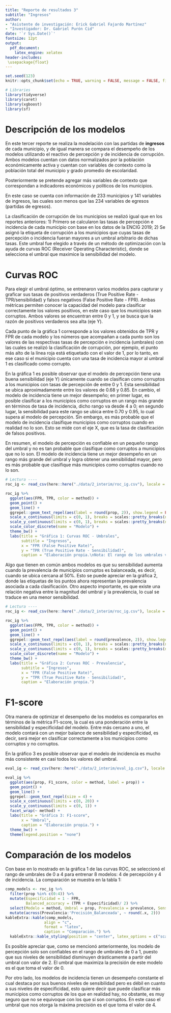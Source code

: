 ```yaml
---
title: "Reporte de resultados 3"
subtitle: "Ingresos"
author:
- "Asistente de investigación: Erick Gabriel Fajardo Martínez"
- "Investigador: Dr. Gabriel Purón Cid"
date: '`r Sys.Date()`'
fontsize: 12pt
output:   
  pdf_document:
    latex_engine: xelatex
header-includes:
 \usepackage{float}
---
```


```r
set.seed(123)
knitr::opts_chunk$set(echo = TRUE, warning = FALSE, message = FALSE, fig.pos="H")
```

```r
# Libraries
library(tidyverse)
library(caret)
library(xgboost)
library(sf)
```

# Descripción de los modelos

En este tercer reporte se realiza la modelación con las partidas de **ingresos** de cada municipio, y de igual manera se compara el desempeño de los modelos utilizando el reactivo de percepción y de incidencia de corrupción. Ambos modelos cuentan con datos normalizados por la población económicamente activa y cuentan con variables de contexto como la población total del municipio y grado promedio de escolaridad.

Posteriormente se pretende agregar más variables de contexto que correspondan a indicadores económicos y políticos de los municipios.

En este caso se cuenta con información de 233 municipios y 141 variables de ingresos, las cuales son menos que las 234 variables de egresos (partidas de egresos).

La clasificación de corrupción de los municipios se realizó igual que en los reportes anteriores: 1) Primero se calcularon las tasas de percepción e incidencia de cada municipio con base en los datos de la ENCIG 2019; 2) Se asignó la etiqueta de corrupción a los municipios que cuyas tasas de percepción o incidencia fueran mayores a un umbral arbitrario de dichas tasas. Este umbral fue elegido a través de un método de optimización con la ayuda de curvas ROC (Receiver Operating Characteristic), donde se selecciona el umbral que maximice la sensibilidad del modelo. 

# Curvas ROC

Para elegir el umbral óptimo, se entrenaron varios modelos para capturar y graficar sus tasas de positivos verdaderos (True Positive Rate - TPR/sensibilidad) y falsos negativos (False Positive Rate - FPR). Ambas métricas permiten conocer la capacidad del modelo para clasificar correctamente los valores positivos, en este caso que los municipios sean corruptos. Ambos valores se encuentran entre 0 y 1, y se busca que la razón de positivos verdaderos sea alta (eje Y). 

Cada punto de la gráfica 1 corresponde a los valores obtenidos de TPR y FPR de cada modelo y los números que acompañan a cada punto son los valores de las respectivas tasas de percepción e incidencia (umbrales) con las cuales se realizó la clasificación de corrupción, por ejemplo, el punto más alto de la línea roja está etiquetado con el valor de 1, por lo tanto, en ese caso si el municipio cuenta con una tasa de incidencia mayor al umbral 1 es clasificado como corrupto.

En la gráfica 1 es posible observar que el modelo de percepción tiene una buena sensibilidad (eje Y) únicamente cuando se clasifican como corruptos a los municipios con tasas de percepción de entre 0 y 1. Esta sensibilidad se ubica aproximadamente entre los valores de 0.68 y 0.85. En cambio, el modelo de incidencia tiene un mejor desempeño; en primer lugar, es posible clasificar a los municipios como corruptos en un rango más grande en términos de tasa de incidencia, dicho rango va desde 4 a 0; en segundo lugar, la sensibilidad para este rango se ubica entre 0.70 y 0.95, lo cual supera al modelo de percepción. Sin embargo, es más probable que el modelo de incidencia clasifique municipios como corruptos cuando en realidad no lo son. Esto se mide con el eje X, que es la tasa de clasificación de falsos positivos. 

En resumen, el modelo de percepción es confiable en un pequeño rango del umbral y no es tan probable que clasifique como corruptos a municipios que no lo son. El modelo de incidencia tiene un mejor desempeño en un rango más grande del umbral y logra obtener una sensibilidad mayor, pero es más probable que clasifique más municipios como corruptos cuando no lo son. 

```r
# Lectura ----
roc_ig <- read_csv(here::here("./data/2_interim/roc_ig.csv"), locale = locale(encoding = "UTF-8"))

roc_ig %>%
  ggplot(aes(FPR, TPR, color = method)) +
  geom_point() +
  geom_line() +
  ggrepel::geom_text_repel(aes(label = round(prop, 2)), show.legend = FALSE) +
  scale_x_continuous(limits = c(0, 1), breaks = scales::pretty_breaks(n = 10)) +
  scale_y_continuous(limits = c(0, 1), breaks = scales::pretty_breaks(n = 10)) +
  scale_color_discrete(name = "Modelo") +
  theme_bw() +
  labs(title = "Gráfica 1: Curvas ROC - Umbrales",
       subtitle = "Ingresos",
       x = "FPR (False Positive Rate)",
       y = "TPR (True Positive Rate - Sensibilidad)",
       caption = "Elaboración propia.\nNota: El rango de los umbrales va desde 0 hasta 20, aumentando en una unidad.")

```

Algo que tienen en común ambos modelos es que su sensibilidad aumenta cuando la prevalencia de municipios corruptos es balanceada, es decir, cuando se ubica cercana al 50%. Esto se puede apreciar en la gráfica 2, donde las etiquetas de los puntos ahora representan la prevalencia asociada a cada clasificación. Otro aspecto importante, es que existe una relación negativa entre la magnitud del umbral y la prevalencia, lo cual se traduce en una menor sensibilidad. 

```r
# Lectura ----
roc_ig <- read_csv(here::here("./data/2_interim/roc_ig.csv"), locale = locale(encoding = "UTF-8"))

roc_ig %>%
  ggplot(aes(FPR, TPR, color = method)) +
  geom_point() +
  geom_line() +
  ggrepel::geom_text_repel(aes(label = round(prevalence, 2)), show.legend = FALSE) +
  scale_x_continuous(limits = c(0, 1), breaks = scales::pretty_breaks(n = 10)) +
  scale_y_continuous(limits = c(0, 1), breaks = scales::pretty_breaks(n = 10)) +
  scale_color_discrete(name = "Modelo") +
  theme_bw() +
  labs(title = "Gráfica 2: Curvas ROC - Prevalencia",
       subtitle = "Ingresos",
       x = "FPR (False Positive Rate)",
       y = "TPR (True Positive Rate - Sensibilidad)",
       caption = "Elaboración propia.")

```

# F1-score

Otra manera de optimizar el desempeño de los modelos es compararlos en términos de la métrica F1-score, la cual es una ponderación entre la sensibilidad y especificidad del modelo. Entre más cercano a uno, el modelo contará con un mejor balance de sensibilidad y especificidad, es decir, será mejor en clasificar correctamente a los municipios como corruptos y no corruptos.

En la gráfico 3 es posible observar que el modelo de incidencia es mucho más consistente en casi todos los valores del umbral.

```r
eval_ig <- read_csv(here::here("./data/2_interim/eval_ig.csv"), locale = locale(encoding = "latin1"))

eval_ig %>%
  ggplot(aes(prop, F1_score, color = method, label = prop)) +
  geom_point() +
  geom_line() +
  ggrepel::geom_text_repel(size = 4) +
  scale_x_continuous(limits = c(0, 20)) +
  scale_y_continuous(limits = c(0, 1)) +
  facet_wrap(~ method) +
  labs(title = "Gráfica 3: F1-score",
       x = "Umbral",
       caption = "Elaboración propia.") +
  theme_bw() + 
  theme(legend.position = "none")
```


# Comparación de los modelos

Con base en lo mostrado en la gráfica 1 de las curvas ROC, se seleccionó el rango de umbrales de 0 a 4 para entrenar 8 modelos: 4 de percepción y 4 de incidencia. La comparación se muestra en la tabla 1:


```r
comp_models <- roc_ig %>%
  filter(prop %in% c(0:4)) %>%
  mutate(Especificidad = 1 - FPR,
         Balanced_accuracy = (TPR + Especificidad)/ 2) %>%
  select(Modelo = method, Umbral = prop, Prevalencia = prevalence, Sensibilidad = TPR, Especificidad, F1_score, 'Precisión_Balanceada' = Balanced_accuracy) %>%
  mutate(across(Prevalencia:'Precisión_Balanceada', ~ round(.x, 2)))
kableExtra::kable(comp_models, 
                 align = "c", 
                 format = "latex",
                 caption = "Comparación.") %>%
  kableExtra::kable_styling(position = "center", latex_options = c("scale_down", "HOLD_position"))
```

Es posible apreciar que, como se mencionó anteriormente, los modelo de percepción solo son confiables en el rango de umbrales de 0 a 1, puesto que sus niveles de sensibilidad disminuyen drásticamente a partir del umbral con valor de 2. El umbral que maximiza la precisión de este modelo es el que toma el valor de 0. 

Por otro lado, los modelos de incidencia tienen un desempeño constante el cual destaca por sus buenos niveles de sensibilidad pero es débil en cuanto a sus niveles de especificidad, esto quiere decir que puede clasificar más municipios como corruptos de los que en realidad hay, no obstante, es muy seguro que no se equivoque con los que sí son corruptos. En este caso el umbral que nos otorga la máxima precisión es el que toma el valor de 4. 




